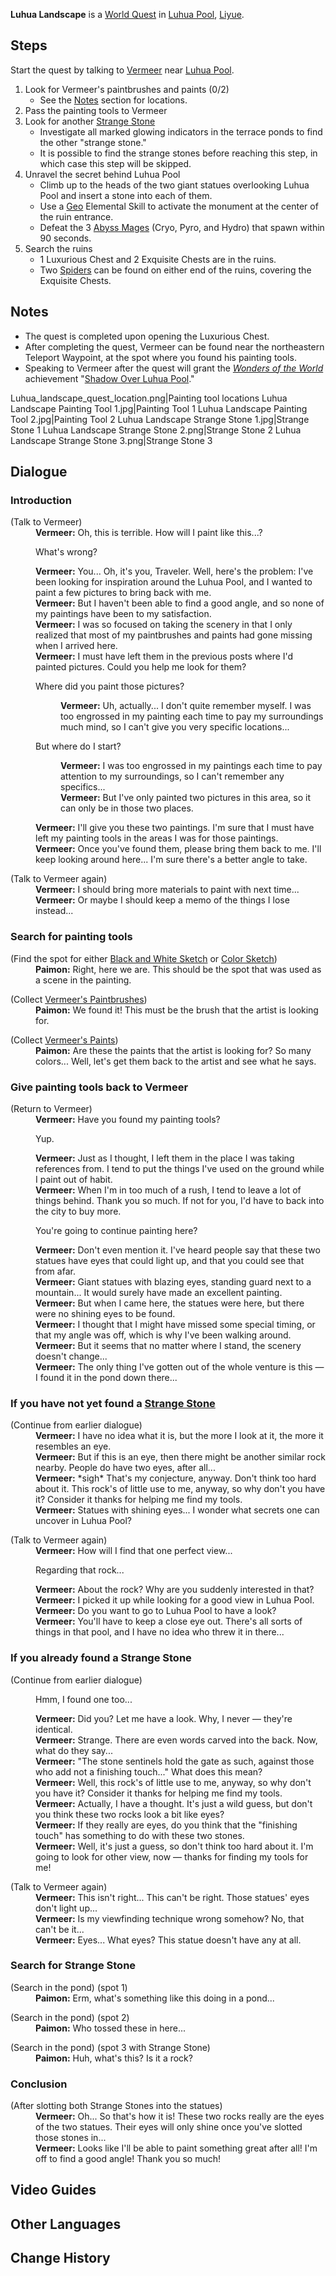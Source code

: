 {{Quest Infobox
|id            = 71006
|type          = World
|region        = Liyue
|area          = Qiongji Estuary
|image         = World Quest Luhua Landscape.webp
|description   = According to [[Vermeer]], his lost paints and brushes are at a {{Color|buzzword|viewing spot}} that he previously visited. If you examine the two paintings carefully, you should be able to figure out where he painted them...<br />
Vermeer, an artist who is looking for inspirational material near [[Luhua Pool]], seems to have hit a snag, and is looking for help...
|startLocation = [[Luhua Pool]], [[Liyue]]
|exp           = 450
|mora          = 30,000
|primogems     = 50
|rep           = Liyue
|repAmt        = 20
|other         = {{Card|Hero's Wit|2}}
|characters    = Traveler; Vermeer
}}
'''Luhua Landscape''' is a [[World Quest]] in [[Luhua Pool]], [[Liyue]].

==Steps==
Start the quest by talking to [[Vermeer]] near [[Luhua Pool]].
# Look for Vermeer's paintbrushes and paints (0/2)
#* See the [[#Notes|Notes]] section for locations.
# Pass the painting tools to Vermeer
# Look for another [[Strange Stone]]
#* Investigate all marked glowing indicators in the terrace ponds to find the other "strange stone."
#* It is possible to find the strange stones before reaching this step, in which case this step will be skipped.
# Unravel the secret behind Luhua Pool
#* Climb up to the heads of the two giant statues overlooking Luhua Pool and insert a stone into each of them.
#* Use a [[Geo]] Elemental Skill to activate the monument at the center of the ruin entrance.
#* Defeat the 3 [[Abyss Mages]] (Cryo, Pyro, and Hydro) that spawn within 90 seconds.
# Search the ruins
#* 1 Luxurious Chest and 2 Exquisite Chests are in the ruins.
#* Two [[Spider]]s can be found on either end of the ruins, covering the Exquisite Chests.

==Notes==
* The quest is completed upon opening the Luxurious Chest.
* After completing the quest, Vermeer can be found near the northeastern Teleport Waypoint, at the spot where you found his painting tools.
* Speaking to Vermeer after the quest will grant the ''[[Wonders of the World]]'' achievement "[[Shadow Over Luhua Pool]]."

<gallery hideaddbutton="true" captionalign="center">
Luhua_landscape_quest_location.png|Painting tool locations
Luhua Landscape Painting Tool 1.jpg|Painting Tool 1
Luhua Landscape Painting Tool 2.jpg|Painting Tool 2
Luhua Landscape Strange Stone 1.jpg|Strange Stone 1
Luhua Landscape Strange Stone 2.png|Strange Stone 2
Luhua Landscape Strange Stone 3.png|Strange Stone 3
</gallery>

==Dialogue==
{{Dialogue start}}
===Introduction===
;(Talk to Vermeer)
:'''Vermeer:''' Oh, this is terrible. How will I paint like this...?
:{{DIcon}} What's wrong?
:'''Vermeer:''' You... Oh, it's you, Traveler. Well, here's the problem: I've been looking for inspiration around the Luhua Pool, and I wanted to paint a few pictures to bring back with me.
:'''Vermeer:''' But I haven't been able to find a good angle, and so none of my paintings have been to my satisfaction.
:'''Vermeer:''' I was so focused on taking the scenery in that I only realized that most of my paintbrushes and paints had gone missing when I arrived here.
:'''Vermeer:''' I must have left them in the previous posts where I'd painted pictures. Could you help me look for them?
:{{DIcon}} Where did you paint those pictures?
::'''Vermeer:''' Uh, actually... I don't quite remember myself. I was too engrossed in my painting each time to pay my surroundings much mind, so I can't give you very specific locations...
:{{DIcon}} But where do I start?
::'''Vermeer:''' I was too engrossed in my paintings each time to pay attention to my surroundings, so I can't remember any specifics...
::'''Vermeer:''' But I've only painted two pictures in this area, so it can only be in those two places.
:'''Vermeer:''' I'll give you these two paintings. I'm sure that I must have left my painting tools in the areas I was {{Color|buzzword|using as a reference}} for those paintings.
:'''Vermeer:''' Once you've found them, please bring them back to me. I'll keep looking around here... I'm sure there's a better angle to take.

;(Talk to Vermeer again)
:'''Vermeer:''' I should bring more materials to paint with next time...
:'''Vermeer:''' Or maybe I should keep a memo of the things I lose instead...

===Search for painting tools===
;(Find the spot for either [[Black and White Sketch]] or [[Color Sketch]])
:'''Paimon:''' Right, here we are. This should be the spot that was used as a scene in the painting.

;(Collect [[Vermeer's Paintbrushes]])
:'''Paimon:''' We found it! This must be the brush that the artist is looking for.

;(Collect [[Vermeer's Paints]])
:'''Paimon:''' Are these the paints that the artist is looking for? So many colors... Well, let's get them back to the artist and see what he says.

===Give painting tools back to Vermeer===
;(Return to Vermeer)
:'''Vermeer:''' Have you found my painting tools?
:{{DIcon}} Yup.
:'''Vermeer:''' Just as I thought, I left them in the place I was taking references from. I tend to put the things I've used on the ground while I paint out of habit.
:'''Vermeer:''' When I'm in too much of a rush, I tend to leave a lot of things behind. Thank you so much. If not for you, I'd have to back into the city to buy more.
:{{DIcon}} You're going to continue painting here?
:'''Vermeer:''' Don't even mention it. I've heard people say that these two statues have eyes that could light up, and that you could see that from afar.
:'''Vermeer:''' Giant statues with blazing eyes, standing guard next to a mountain... It would surely have made an excellent painting.
:'''Vermeer:''' But when I came here, the statues were here, but there were no shining eyes to be found.
:'''Vermeer:''' I thought that I might have missed some special timing, or that my angle was off, which is why I've been walking around.
:'''Vermeer:''' But it seems that no matter where I stand, the scenery doesn't change...
:'''Vermeer:''' The only thing I've gotten out of the whole venture is this &mdash; I found it in the pond down there...

===If you have not yet found a [[Strange Stone]]===
;(Continue from earlier dialogue)
:'''Vermeer:''' I have no idea what it is, but the more I look at it, the more it resembles an eye.
:'''Vermeer:''' But if this is an eye, then there might be another similar rock nearby. People do have two eyes, after all...
:'''Vermeer:''' *sigh* That's my conjecture, anyway. Don't think too hard about it. This rock's of little use to me, anyway, so why don't you have it? Consider it thanks for helping me find my tools.
:'''Vermeer:''' Statues with shining eyes... I wonder what secrets one can uncover in Luhua Pool?

;(Talk to Vermeer again)
:'''Vermeer:''' How will I find that one perfect view...
:{{DIcon}} Regarding that rock...
:'''Vermeer:''' About the rock? Why are you suddenly interested in that?
:'''Vermeer:''' I picked it up while looking for a good view in Luhua Pool.
:'''Vermeer:''' Do you want to go to Luhua Pool to have a look?
:'''Vermeer:''' You'll have to keep a close eye out. There's all sorts of things in that pool, and I have no idea who threw it in there...

===If you already found a Strange Stone===
;(Continue from earlier dialogue)
:{{DIcon}} Hmm, I found one too...
:'''Vermeer:''' Did you? Let me have a look. Why, I never &mdash; they're identical.
:'''Vermeer:''' Strange. There are even words carved into the back. Now, what do they say...
:'''Vermeer:''' "The stone sentinels hold the gate as such, against those who add not a finishing touch..." What does this mean?
:'''Vermeer:''' Well, this rock's of little use to me, anyway, so why don't you have it? Consider it thanks for helping me find my tools.
:'''Vermeer:''' Actually, I have a thought. It's just a wild guess, but don't you think these two rocks look a bit like eyes?
:'''Vermeer:''' If they really are eyes, do you think that the "finishing touch" has something to do with these two stones.
:'''Vermeer:''' Well, it's just a guess, so don't think too hard about it. I'm going to look for other view, now &mdash; thanks for finding my tools for me!

;(Talk to Vermeer again)
:'''Vermeer:''' This isn't right... This can't be right. Those statues' eyes don't light up...
:'''Vermeer:''' Is my viewfinding technique wrong somehow? No, that can't be it...
:'''Vermeer:''' Eyes... What eyes? This statue doesn't have any at all.

===Search for Strange Stone===
;(Search in the pond) (spot 1)
:'''Paimon:''' Erm, what's something like this doing in a pond...

;(Search in the pond) (spot 2)
:'''Paimon:''' Who tossed these in here...

;(Search in the pond) (spot 3 with Strange Stone)
:'''Paimon:''' Huh, what's this? Is it a rock?

===Conclusion===
;(After slotting both Strange Stones into the statues)
:'''Vermeer:''' Oh... So that's how it is! These two rocks really are the eyes of the two statues. Their eyes will only shine once you've slotted those stones in...
:'''Vermeer:''' Looks like I'll be able to paint something great after all! I'm off to find a good angle! Thank you so much!
{{Dialogue end}}

==Video Guides==
{{EVT
|video1   = https://youtu.be/_kM5FUiUm9Q
|caption1 = Vermeer's Quest Guide

|video2   = 1yXHsKT4ElY
|caption2 = Luhua Landscape (Complete Guide)
}}

==Other Languages==
{{Other Languages
|en      = Luhua Landscape
|zhs     = 渌华景画
|zhs_rm  = Lùhuá Jǐng Huà
|zht     = 淥華景畫
|zht_rm  = Lùhuá Jǐng Huà
|zh_tl   = Luhua Landscape Painting
|ja      = 漉華の風景画
|ja_rm   = Rokuka no Fuukeiga{{Assumed}}
|ja_tl   = A Landscape Painting of Luhua
|ko      = 녹화 풍경화
|ko_rm   = Nokhwa Punggyeunghwa
|ko_tl   = Luhua Landscape Painting
|es      = El paisaje del Estanque Luhua
|es_tl   = 
|fr      = Estampe à Luhua
|fr_tl   = {{w|Printmaking|Print}} in Luhua
|ru      = Пейзаж Лухуа
|ru_tl   = Luhua Landscape
|th      = ทิวทัศน์แห่ง Luhua
|th_rm   = 
|th_tl   = 
|vi      = Ảnh chụp phong cảnh Lục Hoa
|vi_tl   = 
|de      = Luhua-Landschaft
|de_tl   = Luhua Landscape
|id      = Pemandangan Luhua
|id_tl   = Luhua Landscape
|pt      = Paisagem de Luhua
|pt_tl   = Landscape of Luhua
}}

==Change History==
{{Change History|1.0}}